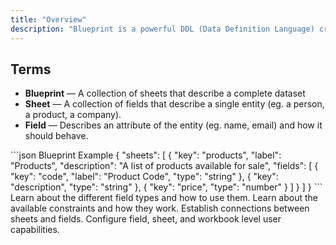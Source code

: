 ```yaml
---
title: "Overview"
description: "Blueprint is a powerful DDL (Data Definition Language) created by Flatfile with a focus on validation and data preparation."
---
```


## Terms

- **Blueprint** — A collection of sheets that describe a complete dataset
- **Sheet** — A collection of fields that describe a single entity (eg. a person, a product, a company).
- **Field** — Describes an attribute of the entity (eg. name, email) and how it should behave.


<RequestExample>
```json Blueprint Example
{
  "sheets": [
    {
      "key": "products",
      "label": "Products",
      "description": "A list of products available for sale",
      "fields": [
        {
          "key": "code",
          "label": "Product Code",
          "type": "string"
        },
        {
          "key": "description",
          "type": "string"
        },
        {
          "key": "price",
          "type": "number"
        }
      ]
    }
  ]
}
```
</RequestExample>


<CardGroup cols={2}>
  <Card title="Types" icon="input-text" href="/blueprint/field-types">
    Learn about the different field types and how to use them.
  </Card>
  <Card title="Constraints" icon="ruler-combined" href="/blueprint/constraints">
    Learn about the available constraints and how they work.
  </Card>
  <Card title="Relationships" icon="diagram-nested" href="/blueprint/relationships">
    Establish connections between sheets and fields.
  </Card>
  <Card title="Access" icon="shield-halved" href="/blueprint/access">
    Configure field, sheet, and workbook level user capabilities.
  </Card>
</CardGroup>
